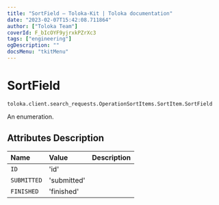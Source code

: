 ```yaml
---
title: "SortField — Toloka-Kit | Toloka documentation"
date: "2023-02-07T15:42:08.711864"
author: ["Toloka Team"]
coverId: F_bIcOYF9yjrxkPZrXc3
tags: ["engineering"]
ogDescription: ""
docsMenu: "tkitMenu"
---
```


# SortField
`toloka.client.search_requests.OperationSortItems.SortItem.SortField`

An enumeration.

## Attributes Description

| Name | Value | Description |
| :------| :-----------| :----------|
`ID`|'id'|
`SUBMITTED`|'submitted'|
`FINISHED`|'finished'|